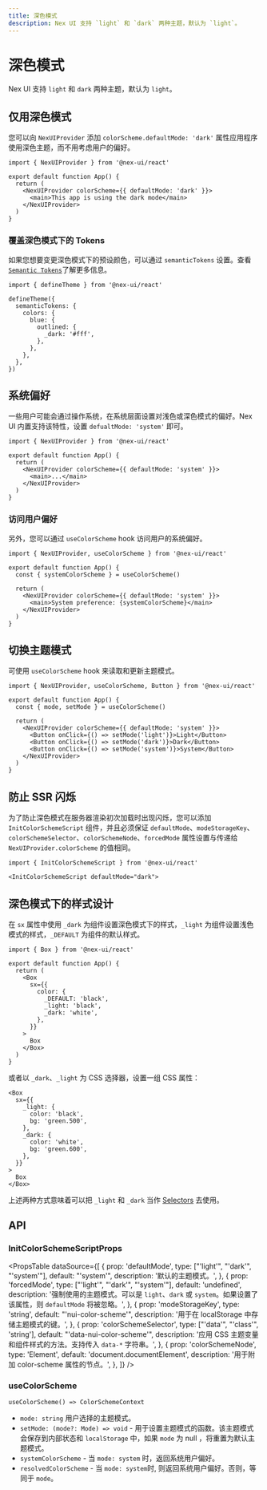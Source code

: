 ```yaml
---
title: 深色模式
description: Nex UI 支持 `light` 和 `dark` 两种主题，默认为 `light`。
---
```


# 深色模式

Nex UI 支持 `light` 和 `dark` 两种主题，默认为 `light`。

## 仅用深色模式

您可以向 `NexUIProvider` 添加 `colorScheme.defaultMode: 'dark'` 属性应用程序使用深色主题，而不用考虑用户的偏好。

```tsx
import { NexUIProvider } from '@nex-ui/react'

export default function App() {
  return (
    <NexUIProvider colorScheme={{ defaultMode: 'dark' }}>
      <main>This app is using the dark mode</main>
    </NexUIProvider>
  )
}
```

### 覆盖深色模式下的 Tokens

如果您想要变更深色模式下的预设颜色，可以通过 `semanticTokens` 设置。查看 [`Semantic Tokens`](/docs/customization/semantic-tokens)了解更多信息。

```tsx
import { defineTheme } from '@nex-ui/react'

defineTheme({
  semanticTokens: {
    colors: {
      blue: {
        outlined: {
          _dark: '#fff',
        },
      },
    },
  },
})
```

## 系统偏好

一些用户可能会通过操作系统，在系统层面设置对浅色或深色模式的偏好。Nex UI 内置支持该特性，设置 `defualtMode: 'system'` 即可。

```tsx
import { NexUIProvider } from '@nex-ui/react'

export default function App() {
  return (
    <NexUIProvider colorScheme={{ defaultMode: 'system' }}>
      <main>...</main>
    </NexUIProvider>
  )
}
```

### 访问用户偏好

另外，您可以通过 `useColorScheme` hook 访问用户的系统偏好。

```tsx
import { NexUIProvider, useColorScheme } from '@nex-ui/react'

export default function App() {
  const { systemColorScheme } = useColorScheme()

  return (
    <NexUIProvider colorScheme={{ defaultMode: 'system' }}>
      <main>System preference: {systemColorScheme}</main>
    </NexUIProvider>
  )
}
```

## 切换主题模式

可使用 `useColorScheme` hook 来读取和更新主题模式。

```tsx
import { NexUIProvider, useColorScheme, Button } from '@nex-ui/react'

export default function App() {
  const { mode, setMode } = useColorScheme()

  return (
    <NexUIProvider colorScheme={{ defaultMode: 'system' }}>
      <Button onClick={() => setMode('light')}>Light</Button>
      <Button onClick={() => setMode('dark')}>Dark</Button>
      <Button onClick={() => setMode('system')}>System</Button>
    </NexUIProvider>
  )
}
```

## 防止 SSR 闪烁

为了防止深色模式在服务器渲染初次加载时出现闪烁，您可以添加 `InitColorSchemeScript` 组件，并且必须保证 `defaultMode`、`modeStorageKey`、`colorSchemeSelector`、`colorSchemeNode`、`forcedMode` 属性设置与传递给 `NexUIProvider.colorScheme` 的值相同。

```tsx
import { InitColorSchemeScript } from '@nex-ui/react'

<InitColorSchemeScript defaultMode="dark">
```

## 深色模式下的样式设计

在 `sx` 属性中使用 `_dark` 为组件设置深色模式下的样式，`_light` 为组件设置浅色模式的样式，`_DEFAULT` 为组件的默认样式。

```tsx
import { Box } from '@nex-ui/react'

export default function App() {
  return (
    <Box
      sx={{
        color: {
          _DEFAULT: 'black',
          _light: 'black',
          _dark: 'white',
        },
      }}
    >
      Box
    </Box>
  )
}
```

或者以 `_dark`、`_light` 为 CSS 选择器，设置一组 CSS 属性：

```tsx
<Box
  sx={{
    _light: {
      color: 'black',
      bg: 'green.500',
    },
    _dark: {
      color: 'white',
      bg: 'green.600',
    },
  }}
>
  Box
</Box>
```

上述两种方式意味着可以把 `_light` 和 `_dark` 当作 [Selectors](/docs/customization/selectors) 去使用。

## API

### InitColorSchemeScriptProps

<PropsTable
  dataSource={[
    {
      prop: 'defaultMode',
      type: ["'light'", "'dark'", "'system'"],
      default: "'system'",
      description: '默认的主题模式。',
    },
    {
      prop: 'forcedMode',
      type: ["'light'", "'dark'", "'system'"],
      default: 'undefined',
      description:
        '强制使用的主题模式。可以是 `light`、`dark` 或 `system`。如果设置了该属性，则 `defaultMode` 将被忽略。',
    },
    {
      prop: 'modeStorageKey',
      type: 'string',
      default: "'nui-color-scheme'",
      description: '用于在 localStorage 中存储主题模式的键。',
    },
    {
      prop: 'colorSchemeSelector',
      type: ["'data'", "'class'", 'string'],
      default: "'data-nui-color-scheme'",
      description:
        '应用 CSS 主题变量和组件样式的方法。支持传入 `data-*` 字符串。',
    },
    {
      prop: 'colorSchemeNode',
      type: 'Element',
      default: 'document.documentElement',
      description: '用于附加 color-scheme 属性的节点。',
    },
  ]}
/>

### useColorScheme

`useColorScheme() => ColorSchemeContext`

- `mode: string` 用户选择的主题模式。
- `setMode: (mode?: Mode) => void` - 用于设置主题模式的函数。该主题模式会保存到内部状态和 `localStorage` 中，如果 `mode` 为 null ，将重置为默认主题模式。
- `systemColorScheme` - 当 `mode: system` 时，返回系统用户偏好。
- `resolvedColorScheme` - 当 `mode: system`时, 则返回系统用户偏好。否则，等同于 `mode`。
